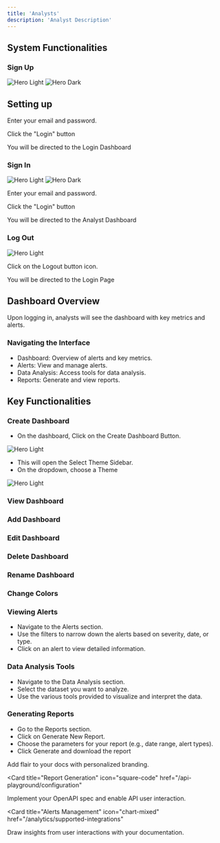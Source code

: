 ```yaml
---
title: 'Analysts'
description: 'Analyst Description'
---
```



## System Functionalities

### Sign Up

<img
  className="block dark:hidden"
  src="/images/login-page.png"
  alt="Hero Light"
/>
<img
  className="hidden dark:block"
  src="/images/login-page.png"
  alt="Hero Dark"
/>

## Setting up

Enter your email and password.

Click the "Login" button

You will be directed to the Login Dashboard


### Sign In

<img
  className="block dark:hidden"
  src="/images/login-page.png"
  alt="Hero Light"
/>
<img
  className="hidden dark:block"
  src="/images/login-page.png"
  alt="Hero Dark"
/>

Enter your email and password.

Click the "Login" button

You will be directed to the Analyst Dashboard


### Log Out

<img
  className="block dark:hidden"
  src="/images/logout-button.png"
  alt="Hero Light"
/>

Click on the Logout button icon.

You will be directed to the Login Page



## Dashboard Overview

Upon logging in, analysts will see the dashboard with key metrics and alerts.

### Navigating the Interface

- Dashboard: Overview of alerts and key metrics.
- Alerts: View and manage alerts.
- Data Analysis: Access tools for data analysis.
- Reports: Generate and view reports.



## Key Functionalities



### Create Dashboard


- On the dashboard, Click on the Create Dashboard Button.

<img
  className="block dark:hidden"
  src="/images/create-dashboard-button.png"
  alt="Hero Light"
/>

- This will open the Select Theme Sidebar.
- On the dropdown, choose a Theme


<img
  className="block dark:hidden"
  src="/images/select-theme-sidebar.png"
  alt="Hero Light"
/>



### View Dashboard

### Add Dashboard

### Edit Dashboard

### Delete Dashboard

### Rename Dashboard

### Change Colors


### Viewing Alerts

- Navigate to the Alerts section.
- Use the filters to narrow down the alerts based on severity, date, or type.
- Click on an alert to view detailed information.

### Data Analysis Tools

- Navigate to the Data Analysis section.
- Select the dataset you want to analyze.
- Use the various tools provided to visualize and interpret the data.

### Generating Reports

- Go to the Reports section.
- Click on Generate New Report.
- Choose the parameters for your report (e.g., date range, alert types).
- Click Generate and download the report




<CardGroup>

<Card title="Data Analysis Tools" icon="paintbrush" href="/settings/global">
  Add flair to your docs with personalized branding.
</Card>

<Card
  title="Report Generation"
  icon="square-code"
  href="/api-playground/configuration"
>
  Implement your OpenAPI spec and enable API user interaction.
</Card>

<Card
  title="Alerts Management"
  icon="chart-mixed"
  href="/analytics/supported-integrations"
>
  Draw insights from user interactions with your documentation.
</Card>



</CardGroup>







